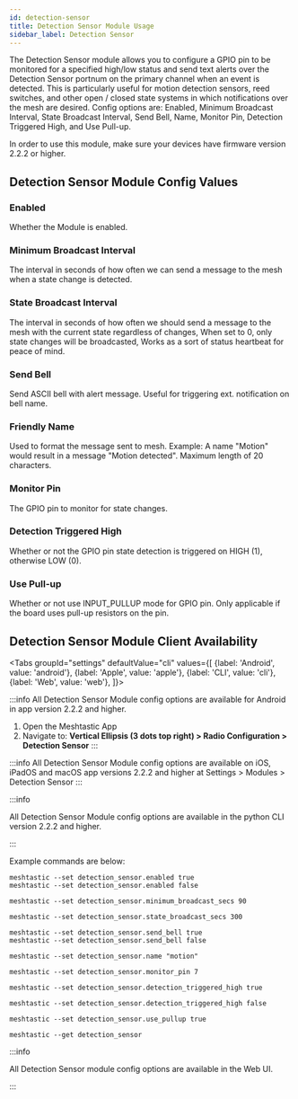 ```yaml
---
id: detection-sensor
title: Detection Sensor Module Usage
sidebar_label: Detection Sensor
---
```



The Detection Sensor module allows you to configure a GPIO pin to be monitored for a specified high/low status and send text alerts over the Detection Sensor portnum on the primary channel when an event is detected. This is particularly useful for motion detection sensors, reed switches, and other open / closed state systems in which notifications over the mesh are desired.  Config options are: Enabled, Minimum Broadcast Interval, State Broadcast Interval, Send Bell, Name, Monitor Pin, Detection Triggered High, and Use Pull-up.

In order to use this module, make sure your devices have firmware version 2.2.2 or higher.

## Detection Sensor Module Config Values

### Enabled

Whether the Module is enabled.

### Minimum Broadcast Interval

The interval in seconds of how often we can send a message to the mesh when a state change is detected.

### State Broadcast Interval

The interval in seconds of how often we should send a message to the mesh with the current state regardless of changes, When set to 0, only state changes will be broadcasted, Works as a sort of status heartbeat for peace of mind.

###  Send Bell

Send ASCII bell with alert message. Useful for triggering ext. notification on bell
name.

### Friendly Name

Used to format the message sent to mesh. Example: A name "Motion" would result in a message "Motion detected". Maximum length of 20 characters.

### Monitor Pin

The GPIO pin to monitor for state changes.

### Detection Triggered High

Whether or not the GPIO pin state detection is triggered on HIGH (1), otherwise LOW (0).

### Use Pull-up

Whether or not use INPUT_PULLUP mode for GPIO pin. Only applicable if the board uses pull-up resistors on the pin.

## Detection Sensor Module Client Availability

<Tabs
groupId="settings"
defaultValue="cli"
values={[
{label: 'Android', value: 'android'},
{label: 'Apple', value: 'apple'},
{label: 'CLI', value: 'cli'},
{label: 'Web', value: 'web'},
]}>
<TabItem value="android">


:::info
All Detection Sensor Module config options are available for Android in app version 2.2.2 and higher.

1. Open the Meshtastic App
2. Navigate to: **Vertical Ellipsis (3 dots top right) > Radio Configuration > Detection Sensor**
:::

</TabItem>
<TabItem value="apple">

:::info
All Detection Sensor Module config options are available on iOS, iPadOS and macOS app versions 2.2.2 and higher at Settings > Modules > Detection Sensor
:::

</TabItem>
<TabItem value="cli">

:::info

All Detection Sensor Module config options are available in the python CLI version 2.2.2 and higher.

:::

Example commands are below:

```shell title="Enable/Disable the Detection Sensor Module"
meshtastic --set detection_sensor.enabled true
meshtastic --set detection_sensor.enabled false
```

```shell title="Set the Minimum Broadcast Interval to 90 seconds"
meshtastic --set detection_sensor.minimum_broadcast_secs 90
```

```shell title="Set the State Broadcast Interval to 5 minutes"
meshtastic --set detection_sensor.state_broadcast_secs 300
```

```shell title="Enable/Disable Send Bell"
meshtastic --set detection_sensor.send_bell true
meshtastic --set detection_sensor.send_bell false
```

```shell title="Set the friendly name to 'motion'"
meshtastic --set detection_sensor.name "motion"
```

```shell title="Set the Monitor Pin to 7"
meshtastic --set detection_sensor.monitor_pin 7
```

```shell title="Enable Notifications when the Monitor Pin goes HIGH"
meshtastic --set detection_sensor.detection_triggered_high true
```

```shell title="Enable Notifications when the Monitor Pin goes LOW"
meshtastic --set detection_sensor.detection_triggered_high false
```

```shell title="Enable the use INPUT_PULLUP mode"
meshtastic --set detection_sensor.use_pullup true
```

```shell title="Get the Detection Sensor Module Configuration"
meshtastic --get detection_sensor
```
</TabItem>
<TabItem value="web">

:::info

All Detection Sensor module config options are available in the Web UI.

:::
</TabItem>
</Tabs>

